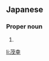 ==Japanese==
{{ja-kanjitab|しげ|ゆき}}

===Proper noun===
{{ja-pos|proper|しげゆき}}

# {{given name|male|lang=ja|sort=しげゆき}}

[[li:茂幸]]